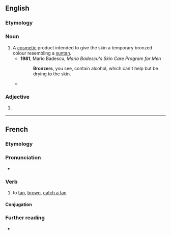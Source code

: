 ==English==

===Etymology===
{{suffix|en|bronze|er}}

===Noun===
{{en-noun}}

# A [[cosmetic]] product intended to give the skin a temporary bronzed colour resembling a [[suntan]].
#* '''1981''', Mario Badescu, ''Mario Badescu's Skin Care Program for Men''
#*: '''Bronzers''', you see, contain alcohol, which can't help but be drying to the skin.
#* {{quote-book|en|year=1984|author=Toni Stabile|title=Everything you want to know about cosmetics|passage=Some men were turning up with their faces covered with "'''bronzers'''" that made them look jaundiced, mottled terra cotta, or muddy brown.}}

===Adjective===
{{head|en|comparative adjective}}

# {{lb|en|rare}} {{en-comparative of|bronze}}
<!--#:''You call that a bronze medal? My ass is '''bronzer''' than that.''-->

----

==French==

===Etymology===
{{suffix|fr|bronze|er}}

===Pronunciation===
* {{fr-IPA|pos=v}}

===Verb===
{{fr-verb}}

# {{lb|fr|transitive|or|reflexive}} to [[tan]], [[brown]], [[catch a tan]]

====Conjugation====
{{fr-conj-auto}}

===Further reading===
* {{R:TLFi}}